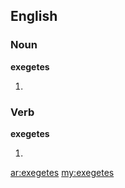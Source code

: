 ==English==

===Noun===
'''exegetes'''

# {{plural of|[[exegete]]}}

===Verb===
'''exegetes'''

# {{third-person singular of|[[exegete]]}}

[[ar:exegetes]]
[[my:exegetes]]